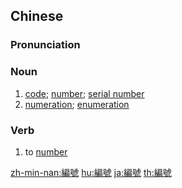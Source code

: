 {{also|编号}}
==Chinese==
{{zh-forms|s=编号}}

===Pronunciation===
{{zh-pron
|m=biānhào
|c=pin1 hou6
|mn=xm,zz,kh,tp:pian-hō/xm,zz,qz:phian-hō
|cat=n,v
}}

===Noun===
{{zh-noun}}

# [[code]]; [[number]]; [[serial number]]
# [[numeration]]; [[enumeration]]

===Verb===
{{zh-verb}}

# to [[number]]

{{zh-cat|Advanced}}

[[zh-min-nan:編號]]
[[hu:編號]]
[[ja:編號]]
[[th:編號]]